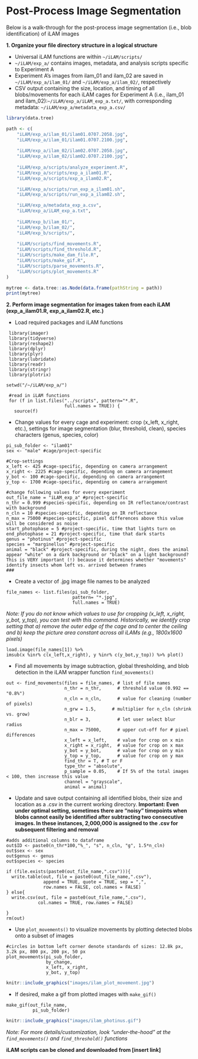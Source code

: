 # Post-Process Image Segmentation

Below is a walk-through for the post-process image segmentation (i.e., blob identification) of iLAM images 

**1. Organize your file directory structure in a logical structure**

  - Universal iLAM functions are within ```~/iLAM/scripts/```
  - ```~/iLAM/exp_a/``` contains images, metadata, and analysis scripts specific to Experiment A
  - Experiment A's images from ilam_01 and ilam_02 are saved in ```~/iLAM/exp_a/ilam_01/``` and ```~/iLAM/exp_a/ilam_02/```, respectively
  - CSV output containing the size, location, and timing of all blobs/movements for each iLAM cages for Experiment A (i.e., ilam_01 and ilam_02):```~/iLAM/exp_a/iLAM_exp_a.txt/```, with corresponding metadata: ```~/iLAM/exp_a/metadata_exp_a.csv/```

```r

library(data.tree)

path <- c(
    "iLAM/exp_a/ilam_01/ilam01.0707.2058.jpg",
    "iLAM/exp_a/ilam_01/ilam01.0707.2100.jpg",
    
    "iLAM/exp_a/ilam_02/ilam02.0707.2058.jpg",
    "iLAM/exp_a/ilam_02/ilam02.0707.2100.jpg",
    
    "iLAM/exp_a/scripts/analyze_experiment.R",
    "iLAM/exp_a/scripts/exp_a_ilam01.R",
    "iLAM/exp_a/scripts/exp_a_ilam02.R",

    "iLAM/exp_a/scripts/run_exp_a_ilam01.sh",
    "iLAM/exp_a/scripts/run_exp_a_ilam02.sh",

    "iLAM/exp_a/metadata_exp_a.csv",
    "iLAM/exp_a/iLAM_exp_a.txt",
    
    "iLAM/exp_b/ilam_01/",
    "iLAM/exp_b/ilam_02/",
    "iLAM/exp_b/scripts/",
    
    "iLAM/scripts/find_movements.R",
    "iLAM/scripts/find_threshold.R", 
    "iLAM/scripts/make_dam_file.R", 
    "iLAM/scripts/make_gif.R", 
    "iLAM/scripts/parse_movements.R", 
    "iLAM/scripts/plot_movements.R"
)

mytree <- data.tree::as.Node(data.frame(pathString = path))
print(mytree)
```

**2. Perform image segmentation for images taken from each iLAM (exp_a_ilam01.R, exp_a_ilam02.R, etc.)**

  - Load required packages and iLAM functions
```
 library(imager)
 library(tidyverse)
 library(reshape2)
 library(dplyr)
 library(plyr)
 library(lubridate)
 library(readr)
 library(stringr)
 library(plotrix)

setwd("/~/iLAM/exp_a/")

 #read in iLAM functions
 for (f in list.files("../scripts", pattern="*.R",
                      full.names = TRUE)) {
   source(f)

```

  - Change values for every cage and experiment: crop (x_left, x_right, etc.), settings for image segmentation (blur, threshold, clean), species characters (genus, species, color)
```
pi_sub_folder <- "ilam01"
sex <- "male" #cage/project-specific

#Crop-settings
x_left <- 425 #cage-specific, depending on camera arrangement
x_right <- 2225 #cage-specific, depending on camera arrangement
y_bot <- 100 #cage-specific, depending on camera arrangement
y_top <- 1700 #cage-specific, depending on camera arrangement

#change following values for every experiment
out_file_name = "iLAM_exp_a" #project-specific
n_thr = 0.999 #species-specific, depending on IR reflectance/contrast with background
n_cln = 10 #species-specific, depending on IR reflectance
n_max = 75000 #species-specific, pixel differences above this value will be considered as noise
start_photophase = 5 #project-specific, time that lights turn on
end_photophase = 21 #project-specific, time that dark starts
genus = "photinus" #project-specific
species = "marginellus" #project-specific
animal = "black" #project-specific, during the night, does the animal appear "white" on a dark background or "black" on a light background? This is VERY important (!) because it determines whether "movements" identify insects whom left vs. arrived between frames 
###
```

  - Create a vector of .jpg image file names to be analyzed
```
file_names <- list.files(pi_sub_folder,
                         pattern= "*.jpg",
                         full.names = TRUE)
```

*Note: If you do not know which values to use for cropping (x_left, x_right, y_bot, y_top), you can test with this command. Historically, we identify crop setting that a) remove the outer edge of the cage and to center the ceiling and b) keep the picture area constant across all iLAMs (e.g., 1800x1600 pixels)*

``` 
load.image(file_names[1]) %>%
imsub(x %inr% c(x_left,x_right), y %inr% c(y_bot,y_top)) %>% plot()
```

  - Find all movements by image subtraction, global thresholding, and blob detection in the iLAM wrapper function ```find_movements()```
```
out <- find_movements(files = file_names, # list of file names 
                      n_thr = n_thr,      # threshold value (0.992 == "0.8%")
                      n_cln = n_cln,      # value for cleaning (number of pixels)
                      n_grw = 1.5,      # multiplier for n_cln (shrink vs. grow)
                      n_blr = 3,          # let user select blur radius
                      n_max = 75000,      # upper cut-off for # pixel differences
                      x_left = x_left,    # value for crop on x min
                      x_right = x_right,  # value for crop on x max
                      y_bot = y_bot,      # value for crop on y min
                      y_top = y_top,      # value for crop on y max
                      find_thr = T, # T or F
                      type_thr = "absolute",
                      p_sample = 0.05,    # If 5% of the total images < 100, then increase this value
                      channel = "grayscale",
                      animal = animal)
```

  - Update and save output containing all identified blobs, their size and location as a .csv in the current working directory. **Important: Even under optimal setting, sometimes there are "noisy" timepoints when blobs cannot easily be identified after subtracting two consecutive images. In these instances, 2,000,000 is assigned to the .csv for subsequent filtering and removal**

```
#adds additional columns to dataframe
out$ID <- paste0(n_thr*100,"%_", "s", n_cln, "g", 1.5*n_cln)
out$sex <- sex
out$genus <- genus
out$species <- species

if (file.exists(paste0(out_file_name,".csv"))){
  write.table(out, file = paste0(out_file_name,".csv"),
              append = TRUE, quote = TRUE, sep = ",",
              row.names = FALSE, col.names = FALSE)
} else{
  write.csv(out, file = paste0(out_file_name,".csv"),
            col.names = TRUE, row.names = FALSE)
  
}
rm(out)
```

  - Use ```plot_movements()``` to visualize movements by plotting detected blobs onto a subset of images
```
#circles in bottom left corner denote standards of sizes: 12.8k px, 3.2k px, 800 px, 200 px, 50 px
plot_movements(pi_sub_folder,
               by_change,
               x_left, x_right,
               y_bot, y_top)
```
```r
knitr::include_graphics("images/ilam_plot_movement.jpg")
```

  - If desired, make a gif from plotted images with  ```make_gif() ```
 
```
make_gif(out_file_name,
          pi_sub_folder)
```

```r
knitr::include_graphics("images/ilam_photinus.gif")
```

*Note: For more details/customization, look "under-the-hood" at the ```find_movements()``` and ```find_threshold()``` functions* 

**iLAM scripts can be cloned and downloaded from [insert link]**

